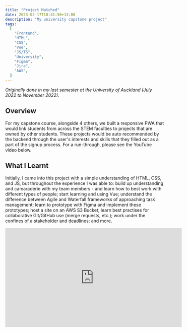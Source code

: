 ```yaml
---
title: "Project Matched"
date: 2023-02-17T18:41:56+13:00
description: "My university capstone project"
tags:
  [
    "Frontend",
    "HTML",
    "CSS",
    "Vue",
    "JS/TS",
    "University",
    "Figma",
    "Jira",
    "AWS",
  ]
---
```


_Originally done in my last semester at the University of Auckland (July 2022 to November 2022)._

## Overview

For my capstone course, alongside 4 others, we built a responsive PWA that would link students from across the STEM faculties to projects that are owned by other students. These projects would be auto recommended by the backend through the user's interests and skills that they filled out as a part of the signup process. For a run-through, please see the YouTube video below.

## What I Learnt

Initially, I came into this project with a simple understanding of HTML, CSS, and JS, but throughout the experience I was able to: build up understanding and camaraderie with my team members - and learn how to best work with different types of people; start learning and using Vue; understand the difference between Agile and Waterfall frameworks of approaching task management; learn to prototype with Figma and implement these prototypes; host a site on an AWS S3 Bucket; learn best practises for collaborative Git/GitHub use (merge requests, etc.); work under the confines of a stakeholder and deadlines; and more.

<iframe
  width="560"
  height="315"
  src="https://www.youtube.com/embed/xVn4GwUbkQs"
  title="YouTube video player"
  frameborder="0"
  allow="accelerometer; autoplay; clipboard-write; encrypted-media; gyroscope; picture-in-picture; web-share"
  referrerpolicy="strict-origin-when-cross-origin"
  allowfullscreen
></iframe>
